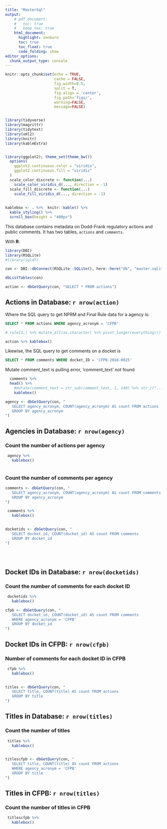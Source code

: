 ```yaml
---
title: "MasterSql"
output:
    # pdf_document:
    #   toc: true
    #   keep_tex: true
    html_document:
      highlight: zenburn
      toc: true
      toc_float: true
      code_folding: show
editor_options: 
  chunk_output_type: console
---
```



```r
knitr::opts_chunk$set(echo = TRUE, 
                      cache = FALSE, 
                      fig.width=8.5, 
                      split = T,
                      fig.align = 'center', 
                      fig.path='figs/',
                      warning=FALSE, 
                      message=FALSE)


library(tidyverse)
library(magrittr)
library(tidytext)
library(xml2)
library(knitr)
library(kableExtra)


library(ggplot2); theme_set(theme_bw())
  options(
    ggplot2.continuous.color = "viridis",
    ggplot2.continuous.fill = "viridis"
  )
  scale_color_discrete <- function(...)
    scale_color_viridis_d(..., direction = -1)
  scale_fill_discrete <- function(...)
    scale_fill_viridis_d(..., direction = -1)
  
  
kablebox <- . %>%  knitr::kable() %>% 
  kable_styling() %>% 
  scroll_box(height = "400px")
```


This database contains metadata on Dodd-Frank regulatory actions and public comments. It has two tables, `actions` and `comments`.

With **R**:

```r
library(DBI)
library(RSQLite)
#library(sqldf)

con <- DBI::dbConnect(RSQLite::SQLite(), here::here("db", "master.sqlite"))

dbListTables(con)
```

```r
action <- dbGetQuery(con, "SELECT * FROM actions")

```

## Actions in Database: `r nrow(action)`


Where the SQL query to get NPRM and Final Rule data for a agency is: 

```sql
SELECT * FROM actions WHERE agency_acronym = 'CFPB'
```

```r
# rule[1,] %>% mutate_all(as.character) %>% pivot_longer(everything()) %>% kable(format= "pipe")

action %>% kablebox()
```

Likewise, the SQL query to get comments on a docket is

```sql
SELECT * FROM comments WHERE docket_ID = 'CFPB-2016-0025'
```


Mutate comment_text is pulling error, 'comment_text' not found

```r
  comments %>% 
  head() %>%
    #mutate(comment_text = str_sub(comment_text, 1, 140) %>% str_c("...") ) %>% 
    kablebox()
```



```r
agency <- dbGetQuery(con, "
   SELECT agency_acronym, COUNT(agency_acronym) AS count FROM actions
   GROUP BY agency_acronym
")

```

## Agencies in Database: `r nrow(agency)`

### Count the number of actions per agency
```r
 agency %>%
   kablebox()
 
```

### Count the number of comments per agency

```r
comments <- dbGetQuery(con, "
   SELECT agency_acronym, COUNT(agency_acronym) AS count FROM comments
   GROUP BY agency_acronym
")

 comments %>%
   kablebox()
 
```




```r
docketids <- dbGetQuery(con, "
   SELECT docket_id, COUNT(docket_id) AS count FROM comments
   GROUP BY docket_id
")


 
```

## Docket IDs in Database: `r nrow(docketids)`
### Count the number of comments for each docket ID

```r
 docketids %>%
   kablebox()
```



```r
cfpb <- dbGetQuery(con, "
   SELECT docket_id, COUNT(docket_id) AS count FROM comments
   WHERE agency_acronym = 'CFPB'
   GROUP BY docket_id
")

```

## Docket IDs in CFPB: `r nrow(cfpb)`
### Number of comments for each docket ID in CFPB

```r
 cfpb %>%
   kablebox()
 
```



```r
titles <- dbGetQuery(con, "
   SELECT title, COUNT(title) AS count FROM actions
   GROUP BY title
")

```

## Titles in Database: `r nrow(titles)`
### Count the number of titles
```r

 titles %>%
   kablebox()
 
```





```r
titlescfpb <- dbGetQuery(con, "
   SELECT title, COUNT(title) AS count FROM actions
   WHERE agency_acronym = 'CFPB'
   GROUP BY title
")
```

## Titles in CFPB: `r nrow(titles)`
### Count the number of titles in CFPB

```r
 titlescfpb %>%
   kablebox()
 
```




